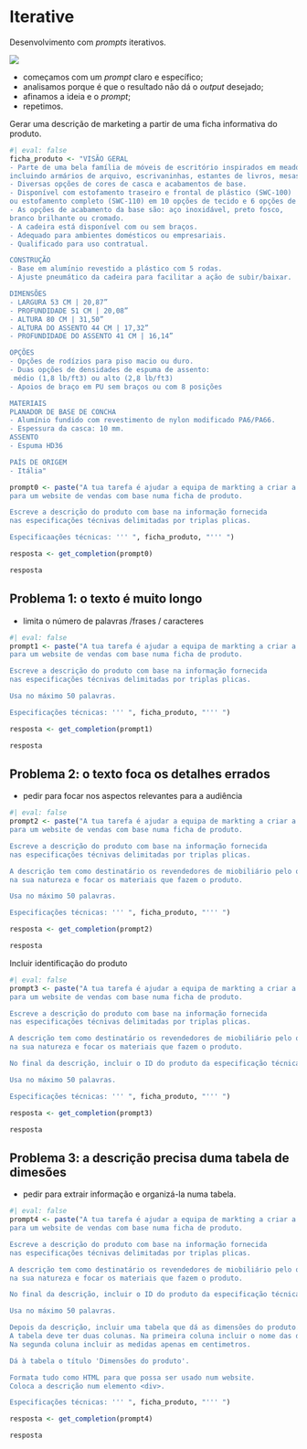 # Iterative

Desenvolvimento com *prompts* iterativos.

![](images/iterative.jpg)

+ começamos com um *prompt* claro e específico;
+ analisamos porque é que o resultado não dá o *output* desejado;
+ afinamos a ideia e o *prompt*;
+ repetimos.


Gerar uma descrição de marketing a partir de uma ficha informativa do produto.

```r
#| eval: false
ficha_produto <- "VISÃO GERAL
- Parte de uma bela família de móveis de escritório inspirados em meados do século,
incluindo armários de arquivo, escrivaninhas, estantes de livros, mesas de reunião e muito mais.
- Diversas opções de cores de casca e acabamentos de base.
- Disponível com estofamento traseiro e frontal de plástico (SWC-100)
ou estofamento completo (SWC-110) em 10 opções de tecido e 6 opções de couro.
- As opções de acabamento da base são: aço inoxidável, preto fosco,
branco brilhante ou cromado.
- A cadeira está disponível com ou sem braços.
- Adequado para ambientes domésticos ou empresariais.
- Qualificado para uso contratual.

CONSTRUÇÃO
- Base em alumínio revestido a plástico com 5 rodas.
- Ajuste pneumático da cadeira para facilitar a ação de subir/baixar.

DIMENSÕES
- LARGURA 53 CM | 20,87”
- PROFUNDIDADE 51 CM | 20,08”
- ALTURA 80 CM | 31,50”
- ALTURA DO ASSENTO 44 CM | 17,32”
- PROFUNDIDADE DO ASSENTO 41 CM | 16,14”

OPÇÕES
- Opções de rodízios para piso macio ou duro.
- Duas opções de densidades de espuma de assento:
 médio (1,8 lb/ft3) ou alto (2,8 lb/ft3)
- Apoios de braço em PU sem braços ou com 8 posições

MATERIAIS
PLANADOR DE BASE DE CONCHA
- Alumínio fundido com revestimento de nylon modificado PA6/PA66.
- Espessura da casca: 10 mm.
ASSENTO
- Espuma HD36

PAÍS DE ORIGEM
- Itália"

prompt0 <- paste("A tua tarefa é ajudar a equipa de markting a criar a descrição 
para um website de vendas com base numa ficha de produto.

Escreve a descrição do produto com base na informação fornecida 
nas especificações técnivas delimitadas por triplas plicas.

Especificaações técnicas: ''' ", ficha_produto, "''' ")

resposta <- get_completion(prompt0)

resposta
```

## Problema 1: o texto é muito longo

+ limita o número de palavras /frases / caracteres

```r
#| eval: false
prompt1 <- paste("A tua tarefa é ajudar a equipa de markting a criar a descrição 
para um website de vendas com base numa ficha de produto.

Escreve a descrição do produto com base na informação fornecida 
nas especificações técnivas delimitadas por triplas plicas.

Usa no máximo 50 palavras.

Especificações técnicas: ''' ", ficha_produto, "''' ")

resposta <- get_completion(prompt1)

resposta
```


## Problema 2: o texto foca os detalhes errados

+ pedir para focar nos aspectos relevantes para a audiência

```r
#| eval: false
prompt2 <- paste("A tua tarefa é ajudar a equipa de markting a criar a descrição 
para um website de vendas com base numa ficha de produto.

Escreve a descrição do produto com base na informação fornecida 
nas especificações técnivas delimitadas por triplas plicas.

A descrição tem como destinatário os revendedores de miobiliário pelo que deve ser técnica
na sua natureza e focar os materiais que fazem o produto.

Usa no máximo 50 palavras.

Especificações técnicas: ''' ", ficha_produto, "''' ")

resposta <- get_completion(prompt2)

resposta
```

Incluir identificação do produto

```r
#| eval: false
prompt3 <- paste("A tua tarefa é ajudar a equipa de markting a criar a descrição 
para um website de vendas com base numa ficha de produto.

Escreve a descrição do produto com base na informação fornecida 
nas especificações técnivas delimitadas por triplas plicas.

A descrição tem como destinatário os revendedores de miobiliário pelo que deve ser técnica
na sua natureza e focar os materiais que fazem o produto.

No final da descrição, incluir o ID do produto da especificação técnica.

Usa no máximo 50 palavras.

Especificações técnicas: ''' ", ficha_produto, "''' ")

resposta <- get_completion(prompt3)

resposta
```

## Problema 3: a descrição precisa duma tabela de dimesões

+ pedir para extrair informação e organizá-la numa tabela.

```r
#| eval: false
prompt4 <- paste("A tua tarefa é ajudar a equipa de markting a criar a descrição 
para um website de vendas com base numa ficha de produto.

Escreve a descrição do produto com base na informação fornecida 
nas especificações técnivas delimitadas por triplas plicas.

A descrição tem como destinatário os revendedores de miobiliário pelo que deve ser técnica
na sua natureza e focar os materiais que fazem o produto.

No final da descrição, incluir o ID do produto da especificação técnica.

Usa no máximo 50 palavras.

Depois da descrição, incluir uma tabela que dá as dimensões do produto. 
A tabela deve ter duas colunas. Na primeira coluna incluir o nome das dimensões.
Na segunda coluna incluir as medidas apenas em centimetros.

Dá à tabela o título 'Dimensões do produto'.

Formata tudo como HTML para que possa ser usado num website.
Coloca a descrição num elemento <div>.

Especificações técnicas: ''' ", ficha_produto, "''' ")

resposta <- get_completion(prompt4)

resposta
```

